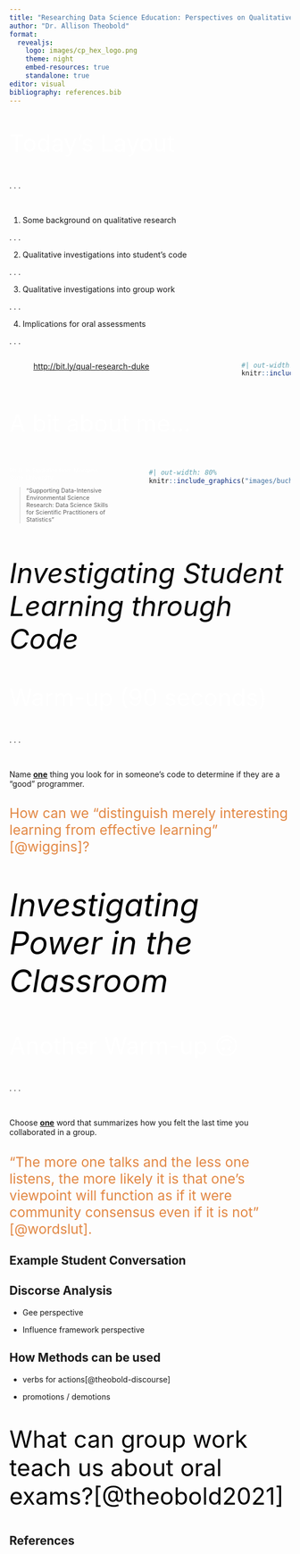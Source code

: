 ```yaml
---
title: "Researching Data Science Education: Perspectives on Qualitative Research Methods"
author: "Dr. Allison Theobold"
format: 
  revealjs:
    logo: images/cp_hex_logo.png
    theme: night
    embed-resources: true
    standalone: true
editor: visual
bibliography: references.bib
---
```


::: {style="font-size: 3em; color: #FFFFFF;"}
Today's Layout
:::

. . .

</br>

1.  Some background on qualitative research

. . .

2.  Qualitative investigations into student's code

. . .

3.  Qualitative investigations into group work

. . .

4.  Implications for oral assessments

. . .

::: columns
::: {.column width="5%"}
:::

::: {.column width="60%"}

<http://bit.ly/qual-research-duke>
:::

::: {.column width="15%"}
:::

::: {.column width="20%"}
```r
#| out-width: 40%
knitr::include_graphics("images/bitly_qr_code.jpeg")
```

:::
:::


## 

::: {style="font-size: 3em; color: #FFFFFF;"}
A bit about me...
:::

::: columns
::: {.column width="40%"}

::: {style="font-size: 0.75em; color: #FFFFFF;"}
Ph.D. in Statistics from Montana State University

> "Supporting Data-Intensive Environmental Science Research: Data Science Skills for Scientific Practitioners of Statistics" 

:::
:::

::: {.column width="5%"}
:::

::: {.column width="55%"}
```r
#| out-width: 80%
knitr::include_graphics("images/buchon.JPG")
```
:::
:::


##  {background-color="#B6CADA"}

::: {style="font-size: 3.5em; color: #000000;"}
*Investigating Student Learning through Code*
:::

## 

::: {style="font-size: 3em; color: #FFFFFF;"}
Warm-up (90 seconds)
:::

. . .

</br>

Name [**one**]{.underline} thing you look for in someone's code to determine if they are a "good" programmer.

## 

::: {style="font-size: 1.75em; color: #e28743;"}
How can we "distinguish merely interesting learning from effective learning" [@wiggins]?
:::

##  {background-color="#B6CADA"}

::: {style="font-size: 4em; color: #000000;"}
*Investigating Power in the Classroom*
:::

## 

::: {style="font-size: 3em; color: #FFFFFF;"}
Another Warm-up 🙃
:::

. . .

</br>

Choose [**one**]{.underline} word that summarizes how you felt the last time you collaborated in a group.

## 

::: {style="font-size: 1.75em; color: #e28743;"}
"The more one talks and the less one listens, the more likely it is that one's viewpoint will function as if it were community consensus even if it is not" [@wordslut].
:::

## Example Student Conversation

## Discorse Analysis

-   Gee perspective

-   Influence framework perspective

## How Methods can be used

-   verbs for actions[@theobold-discourse]

-   promotions / demotions

##  {background-color="#B6CADA"}

::: {style="font-size: 3em; color: #000000;"}
What can group work teach us about oral exams?[@theobold2021]
:::

## References
